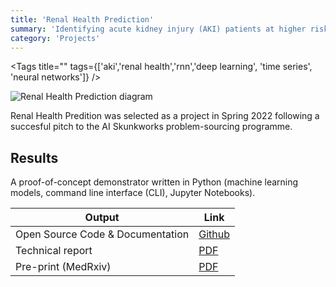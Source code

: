 ```yaml
---
title: 'Renal Health Prediction'
summary: 'Identifying acute kidney injury (AKI) patients at higher risk of requiring ITU, needing renal support (dialysis), or likely to have a higher potential for mortality.'
category: 'Projects'
---
```


<Tags title="" tags={['aki','renal health','rnn','deep learning', 'time series', 'neural networks']} />

![Renal Health Prediction diagram](images/renal-health-prediction.png)

Renal Health Predition was selected as a project in Spring 2022 following a succesful pitch to the AI Skunkworks problem-sourcing programme.

## Results

A proof-of-concept demonstrator written in Python (machine learning models, command line interface (CLI), Jupyter Notebooks).

Output|Link
---|---
Open Source Code & Documentation|[Github](https://github.com/nhsx/skunkworks-renal-health-prediction/)
Technical report|[PDF](https://github.com/nhsx/skunkworks-renal-health-prediction/raw/main/docs/renal-health-prediction-technical-report.pdf)
Pre-print (MedRxiv)|[PDF](https://www.medrxiv.org/content/10.1101/2023.02.22.23286184v1)